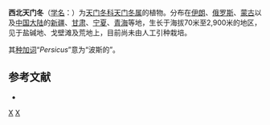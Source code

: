 {{Speciesbox 
| genus = Asparagus
| species = persicus
| authority = Baker, 1875
| synonyms =
* ''Asparagus leptophyllus'' <small>Schischk.</small>
* ''Asparagus oligophyllus'' <small>Baker</small>
}}
'''西北天门冬'''（[[学名|学名]]：{{lang|la|''Asparagus persicus''}}）为[[天门冬科|天门冬科]][[天门冬属|天门冬属]]的植物。分布在[[伊朗|伊朗]]、[[俄罗斯|俄罗斯]]、[[蒙古|蒙古]]以及[[中国大陆|中国大陆]]的[[新疆|新疆]]、[[甘肃|甘肃]]、[[宁夏|宁夏]]、[[青海|青海]]等地，生长于海拔70米至2,900米的地区，见于盐碱地、戈壁滩及荒地上，目前尚未由人工引种栽培。

其[[种加词|种加词]]“''Persicus''”意为“波斯的”。

== 参考文献 ==
<div class="references-small">
* {{cite web| url =http://www.bioinfo.cn/db05/KmzwSpecies.php?action=view&id=1928| title =西北天门冬| work =《中国高等植物数据库全库》| publisher =中国科学院微生物研究所| author =昆明植物研究所| accessdate =2009-02-22| deadurl =yes| archiveurl =https://web.archive.org/web/20160305020225/http://www.bioinfo.cn/db05/KmzwSpecies.php?action=view&id=1928| archivedate =2016-03-05| df =}}
</div>
{{Taxonbar}}

[[Category:天门冬属|X]]
[[Category:1875年描述的植物|X]]